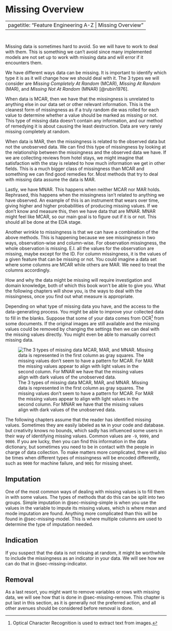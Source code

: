 # Missing Overview {#sec-missing}

---
pagetitle: "Feature Engineering A-Z | Missing Overview"
---

::: {style="visibility: hidden; height: 0px;"}
## Missing Overview
:::

Missing data is sometimes hard to avoid.
So we will have to work to deal with them.
This is something we can't avoid since many implemented models are not set up to work with missing data and will error if it encounters them.

We have different ways data can be missing.
It is important to identify which type it is as it will change how we should deal with it.
The 3 types we will consider are *Missing Completely At Random* (MCAR), *Missing At Random* (MAR), and *Missing Not At Random* (MNAR) [@rubin1976].

When data is MCAR, then we have that the missingness is unrelated to anything else in our data set or other relevant information.
This is the cleanest form of missingness as if a truly random die was rolled for each value to determine whether a value should be marked as missing or not.
This type of missing data doesn't contain any information, and our method of remedying it is about causing the least destruction.
Data are very rarely missing completely at random.

When data is MAR, then the missingness is related to the observed data but not the unobserved data.
We can find this type of missingness by looking at the relationship between the missingness and the observed data we have.
If we are collecting reviews from hotel stays, we might imagine that satisfaction with the stay is related to how much information we get in other fields.
This is a much bigger class of missingness than MCAR and something we can find good remedies for.
Most methods that try to deal with missing data assume the data is MAR.

Lastly, we have MNAR.
This happens when neither MCAR nor MAR holds.
Rephrased, this happens when the missingness isn't related to anything we have observed.
An example of this is an instrument that wears over time, giving higher and higher probabilities of producing missing values.
If we don't know and measure this, then we have data that are MNAR.
MNAR might feel like MCAR, so our main goal is to figure out if it is or not.
This should all be done at the EDA stage.

Another wrinkle to missingness is that we can have a combination of the above methods.
This is happening because we see missingness in two ways, observation-wise and column-wise.
For observation missingness, the whole observation is missing.
E.I.
all the values for the observation are missing, maybe except for the ID.
For column missingness, it is the values of a given feature that can be missing or not.
You could imagine a data set where some columns are MCAR while others are MAR.
We need to treat the columns accordingly.

How and why the data might be missing will require investigation and domain knowledge, both of which this book won't be able to give you.
What the following chapters will show you, is the ways to deal with the missingness, once you find out what measure is appropriate.

Depending on what type of missing data you have, and the access to the data-generating process.
You might be able to improve your collected data to fill in the blanks.
Suppose that some of your data comes from OCR[^1] from some documents.
If the original images are still available and the missing values could be removed by changing the settings then we can deal with the missing values directly.
You might even be able to manually correct missing data.

[^1]: Optical Character Recognition is used to extract text from images.

![The 3 types of missing data MCAR, MAR, and MNAR. Missing data is represented in the first column as gray squares. The missing values don't seem to have a pattern for MCAR. For MAR the missing values appear to align with light values in the second column. For MNAR we have that the missing values align with dark values of the unobserved data.](diagrams/missing-mcar-mar-mnar.png){#fig-types-of-missing}

The following chapters assume that the reader has identified missing values.
Sometimes they are easily labeled as `NA` in your code and database.
but creativity knows no bounds, which sadly has influenced some users in their way of identifying missing values.
Common values are `-9`, `9999`, and `9000`.
If you are lucky, then you can find this information in the data dictionary, but sometimes you need to be in contact with the people in charge of data collection.
To make matters more complicated, there will also be times when different types of missingness will be encoded differently, such as `9000` for machine failure, and `9001` for missing sheet.

## Imputation

One of the most common ways of dealing with missing values is to fill them in with some values.
The types of methods that do this can be split into two groups.
Simple imputation in @sec-missing-simple is when you use the values in the variable to impute its missing values, which is where mean and mode imputation are found.
Anything more complicated than this will be found in @sec-missing-model.
This is where multiple columns are used to determine the type of imputation needed.

## Indication

If you suspect that the data is not missing at random, it might be worthwhile to include the missingness as an indicator in your data.
We will see how we can do that in @sec-missing-indicator.

## Removal

As a last resort, you might want to remove variables or rows with missing data, we will see how that is done in @sec-missing-remove.
This chapter is put last in this section, as it is generally not the preferred action, and all other avenues should be considered before removal is done.